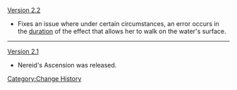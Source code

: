 [[Version 2.2]]
*Fixes an issue where under certain circumstances, an error occurs in the [[duration]] of the effect that allows her to walk on the water's surface.
----
[[Version 2.1]]
*Nereid's Ascension was released.
<noinclude>[[Category:Change History]]</noinclude>